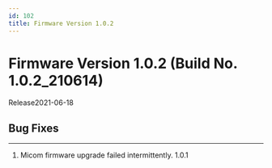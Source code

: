 ```yaml
---
id: 102
title: Firmware Version 1.0.2
---
```


# Firmware Version 1.0.2 (Build No. 1.0.2_210614)

Release<Separator/>2021-06-18

## Bug Fixes

---

<BugLists>

1. Micom firmware upgrade failed intermittently. <Badge>1.0.1</Badge>

</BugLists>